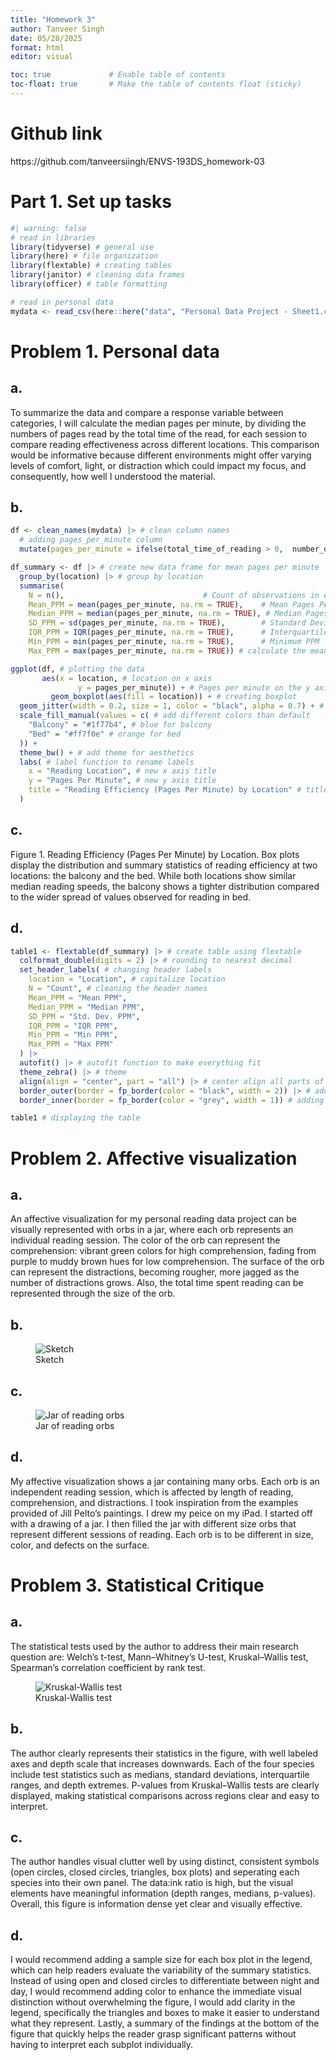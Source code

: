 ```yaml
---
title: "Homework 3"
author: Tanveer Singh
date: 05/28/2025
format: html
editor: visual

toc: true             # Enable table of contents
toc-float: true       # Make the table of contents float (sticky)
---
```

# Github link

https://github.com/tanveersiingh/ENVS-193DS_homework-03

# Part 1. Set up tasks

```r
#| warning: false
# read in libraries
library(tidyverse) # general use
library(here) # file organization
library(flextable) # creating tables
library(janitor) # cleaning data frames
library(officer) # table formatting

# read in personal data
mydata <- read_csv(here::here("data", "Personal Data Project - Sheet1.csv"))
```

# Problem 1. Personal data

## a.

To summarize the data and compare a response variable between categories, I will calculate the median pages per minute, by dividing the numbers of pages read by the total time of the read, for each session to compare reading effectiveness across different locations. This comparison would be informative because different environments might offer varying levels of comfort, light, or distraction which could impact my focus, and consequently, how well I understood the material.

## b.

```r
df <- clean_names(mydata) |> # clean column names
  # adding pages_per_minute column
  mutate(pages_per_minute = ifelse(total_time_of_reading > 0,  number_of_pages / total_time_of_reading, 0))

df_summary <- df |> # create new data frame for mean pages per minute
  group_by(location) |> # group by location
  summarise(
    N = n(),                               # Count of observations in each group
    Mean_PPM = mean(pages_per_minute, na.rm = TRUE),    # Mean Pages Per Minute
    Median_PPM = median(pages_per_minute, na.rm = TRUE), # Median Pages Per Minute
    SD_PPM = sd(pages_per_minute, na.rm = TRUE),        # Standard Deviation of PPM
    IQR_PPM = IQR(pages_per_minute, na.rm = TRUE),      # Interquartile Range of PPM
    Min_PPM = min(pages_per_minute, na.rm = TRUE),      # Minimum PPM
    Max_PPM = max(pages_per_minute, na.rm = TRUE)) # calculate the mean

ggplot(df, # plotting the data
       aes(x = location, # location on x axis
               y = pages_per_minute)) + # Pages per minute on the y axis
         geom_boxplot(aes(fill = location)) + # creating boxplot
  geom_jitter(width = 0.2, size = 1, color = "black", alpha = 0.7) + # adding the underlying data
  scale_fill_manual(values = c( # add different colors than default
    "Balcony" = "#1f77b4", # blue for balcony
    "Bed" = "#ff7f0e" # orange for bed
  )) +
  theme_bw() + # add theme for aesthetics
  labs( # label function to rename labels
    x = "Reading Location", # new x axis title
    y = "Pages Per Minute", # new y axis title
    title = "Reading Efficiency (Pages Per Minute) by Location" # title for visualization
  )
```

## c.

Figure 1. Reading Efficiency (Pages Per Minute) by Location. Box plots display the distribution and summary statistics of reading efficiency at two locations: the balcony and the bed. While both locations show similar median reading speeds, the balcony shows a tighter distribution compared to the wider spread of values observed for reading in bed.

## d.

```r
table1 <- flextable(df_summary) |> # create table using flextable
  colformat_double(digits = 2) |> # rounding to nearest decimal
  set_header_labels( # changing header labels
    location = "Location", # capitalize location
    N = "Count", # cleaning the header names
    Mean_PPM = "Mean PPM",
    Median_PPM = "Median PPM",
    SD_PPM = "Std. Dev. PPM",
    IQR_PPM = "IQR PPM",
    Min_PPM = "Min PPM",
    Max_PPM = "Max PPM"
  ) |>
  autofit() |> # autofit function to make everything fit
  theme_zebra() |> # theme
  align(align = "center", part = "all") |> # center align all parts of the table
  border_outer(border = fp_border(color = "black", width = 2)) |> # adding outer border
  border_inner(border = fp_border(color = "grey", width = 1)) # adding inner border

table1 # displaying the table
```

# Problem 2. Affective visualization

## a.

An affective visualization for my personal reading data project can be visually represented with orbs in a jar, where each orb represents an individual reading session. The color of the orb can represent the comprehension: vibrant green colors for high comprehension, fading from purple to muddy brown hues for low comprehension. The surface of the orb can represent the distractions, becoming rougher, more jagged as the number of distractions grows. Also, the total time spent reading can be represented through the size of the orb.

## b.

![Sketch](../IMG_1037.png)

## c.

![Jar of reading orbs](../IMG_0317.png)

## d.

My affective visualization shows a jar containing many orbs. Each orb is an independent reading session, which is affected by length of reading, comprehension, and distractions. I took inspiration from the examples provided of Jill Pelto's paintings. I drew my peice on my iPad. I started off with a drawing of a jar. I then filled the jar with different size orbs that represent different sessions of reading. Each orb is to be different in size, color, and defects on the surface.

# Problem 3. Statistical Critique

## a.

The statistical tests used by the author to address their main research question are: Welch’s t-test, Mann–Whitney’s U-test, Kruskal–Wallis test, Spearman’s correlation coefficient by rank test.

![Kruskal-Wallis test](../statistical_test.png)

## b.

The author clearly represents their statistics in the figure, with well labeled axes and depth scale that increases downwards. Each of the four species include test statistics such as medians, standard deviations, interquartile ranges, and depth extremes. P-values from Kruskal–Wallis tests are clearly displayed, making statistical comparisons across regions clear and easy to interpret.

## c.

The author handles visual clutter well by using distinct, consistent symbols (open circles, closed circles, triangles, box plots) and seperating each species into their own panel. The data:ink ratio is high, but the visual elements have meaningful information (depth ranges, medians, p-values). Overall, this figure is information dense yet clear and visually effective.

## d.

I would recommend adding a sample size for each box plot in the legend, which can help readers evaluate the variability of the summary statistics. Instead of using open and closed circles to differentiate between night and day, I would recommend adding color to enhance the immediate visual distinction without overwhelming the figure, I would add clarity in the legend, specifically the triangles and boxes to make it easier to understand what they represent. Lastly, a summary of the findings at the bottom of the figure that quickly helps the reader grasp significant patterns without having to interpret each subplot individually.
